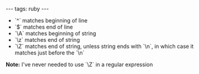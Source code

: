 ---
tags: ruby
---
* `^` matches beginning of line
* `$` matches end of line
* `\A` matches beginning of string
* `\z` matches end of string
* `\Z` matches end of string, unless string ends with `\n`, in which case it matches just before the `\n`

'''Note:''' I've never needed to use `\Z` in a regular expression
